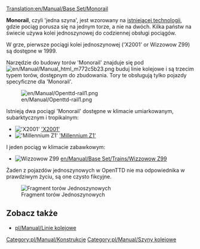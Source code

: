 [[Translation:en/Manual/Base Set/Monorail]]
{{en/Manual/Base Set/Types of Railways}}

'''Monorail''', czyli 'jedna szyna', jest wzorowany na [https://www.wikipedia.org/wiki/Monorail istniejącej technologii], gdzie pociąg porusza się na jednym torze, a nie na dwóch. Kilka państw na świecie używa kolei jednoszynowej do codziennej obsługi pociągów.

W grze, pierwsze pociągi kolei jednoszynowej ('X2001' or Wizzowow Z99) są dostępne w 1999.

Narzędzie do budowy torów 'Monorail' znajduje się pod [[File:en/Manual/Manual html m772c5b23.png]] buduj linie kolejowe i są trzecim typem torów, dostępnym do zbudowania. Tory te obsługują tylko pojazdy specyficzne dla 'Monorail'.

[[File:en/Manual/Openttd-rail1.png|none]]

Istnieją dwa pociągi 'Monorail' dostępne w klimacie umiarkowanym, subarktycznym i tropikalnym:
*[[File:en/Manual/Base Set/Trains/X2001.png|'X2001']] [[en/Manual/Base Set/Trains/X2001|'X2001']]
*[[File:en/Manual/Base Set/Trains/Millenniumz1.png|'Millennium Z1']] [[en/Manual/Base Set/Trains/Millennium Z1|'Millennium Z1']]
I jeden pociąg w klimacie zabawkowym:
*[[File:en/Manual/Base Set/Trains/Wizzowowz99.png|Wizzowow Z99]] [[en/Manual/Base Set/Trains/Wizzowow Z99]]

Żaden z pojazdów jednoszynowych w OpenTTD nie ma odpowiednika w prawdziwym życiu, są one czysto fikcyjne.

[[File:en/Manual/Base Set/MonorialTemp.png|none|frame|Fragment torów Jednoszynowych]]

==Zobacz także==
*[[pl/Manual/Linie kolejowe]]

[[Category:pl/Manual/Konstrukcje]][[Category:pl/Manual/Szyny kolejowe]]